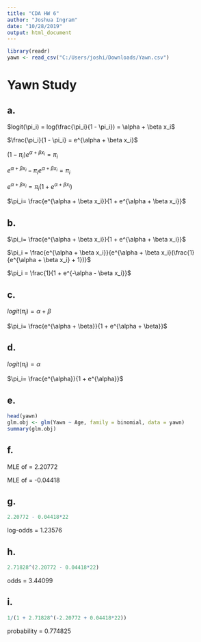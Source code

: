 ```yaml
---
title: "CDA HW 6"
author: "Joshua Ingram"
date: "10/28/2019"
output: html_document
---
```


```r
library(readr)
yawn <- read_csv("C:/Users/joshi/Downloads/Yawn.csv")
```

# Yawn Study

## a.

$logit(\pi_i) = log(\frac{\pi_i}{1 - \pi_i}) = \alpha + \beta x_i$

$\frac{\pi_i}{1 - \pi_i} = e^{\alpha + \beta x_i}$

$(1-\pi_i)e^{\alpha + \beta x_i} = \pi_i$

$e^{\alpha + \beta x_i} - \pi_ie^{\alpha + \beta x_i} = \pi_i$

$e^{\alpha + \beta x_i} = \pi_i(1 + e^{\alpha + \beta x_i})$

$\pi_i= \frac{e^{\alpha + \beta x_i}}{1 + e^{\alpha + \beta x_i}}$

## b.

$\pi_i= \frac{e^{\alpha + \beta x_i}}{1 + e^{\alpha + \beta x_i}}$

$\pi_i = \frac{e^{\alpha + \beta x_i}}{e^{\alpha + \beta x_i}(\frac{1}{e^{\alpha + \beta x_i} + 1})}$

$\pi_i = \frac{1}{1 + e^{-\alpha - \beta x_i}}$

## c.

$logit(\pi_i) = \alpha + \beta$

$\pi_i= \frac{e^{\alpha + \beta}}{1 + e^{\alpha + \beta}}$

## d.

$logit(\pi_i) = \alpha$

$\pi_i= \frac{e^{\alpha}}{1 + e^{\alpha}}$

## e.

```r
head(yawn)
glm.obj <- glm(Yawn ~ Age, family = binomial, data = yawn)
summary(glm.obj)
```


## f.

MLE of \alpha = 2.20772

MLE of \beta = -0.04418

## g.

```r
2.20772 - 0.04418*22
```

log-odds = 1.23576

## h.

```r
2.71828^(2.20772 - 0.04418*22)
```

odds = 3.44099

## i.

```r
1/(1 + 2.71828^(-2.20772 + 0.04418*22))
```

probability = 0.774825